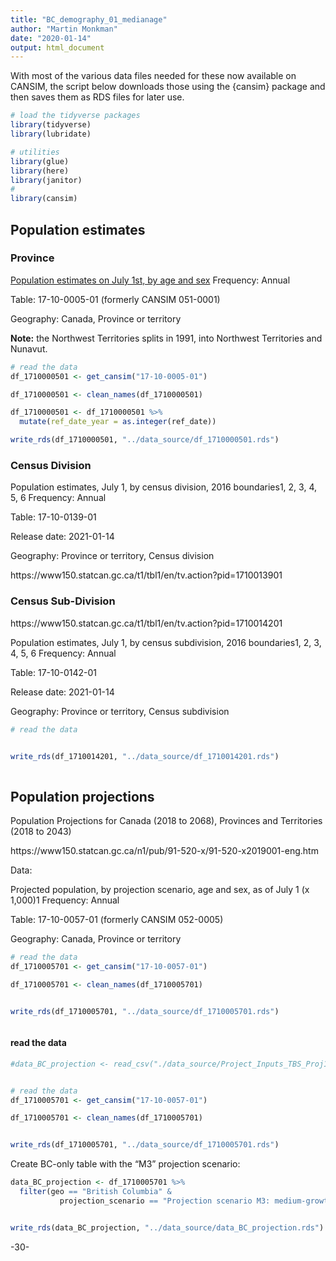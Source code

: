 ```yaml
---
title: "BC_demography_01_medianage"
author: "Martin Monkman"
date: "2020-01-14"
output: html_document
---
```

<!--
Copyright 2020 Province of British Columbia

Licensed under the Apache License, Version 2.0 (the "License");
you may not use this file except in compliance with the License.
You may obtain a copy of the License at

http://www.apache.org/licenses/LICENSE-2.0

Unless required by applicable law or agreed to in writing, software distributed under the License is distributed on an "AS IS" BASIS,
WITHOUT WARRANTIES OR CONDITIONS OF ANY KIND, either express or implied.
See the License for the specific language governing permissions and limitations under the License.
-->


With most of the various data files needed for these now available on CANSIM, the script below downloads those using the {cansim} package and then saves them as RDS files for later use.


```r

# load the tidyverse packages
library(tidyverse)
library(lubridate)

# utilities
library(glue)
library(here)
library(janitor)
#
library(cansim)


```



## Population estimates

### Province

[Population estimates on July 1st, by age and sex](https://www150.statcan.gc.ca/t1/tbl1/en/tv.action?pid=1710000501)
Frequency: Annual

Table: 17-10-0005-01 (formerly CANSIM 051-0001)

Geography: Canada, Province or territory



**Note:** the Northwest Territories splits in 1991, into Northwest Territories and Nunavut.



```r

# read the data
df_1710000501 <- get_cansim("17-10-0005-01")

df_1710000501 <- clean_names(df_1710000501)

df_1710000501 <- df_1710000501 %>% 
  mutate(ref_date_year = as.integer(ref_date))

write_rds(df_1710000501, "../data_source/df_1710000501.rds")

```


### Census Division

Population estimates, July 1, by census division, 2016 boundaries1, 2, 3, 4, 5, 6
Frequency: Annual

Table: 17-10-0139-01

Release date: 2021-01-14

Geography: Province or territory, Census division

https://www150.statcan.gc.ca/t1/tbl1/en/tv.action?pid=1710013901



### Census Sub-Division


https://www150.statcan.gc.ca/t1/tbl1/en/tv.action?pid=1710014201

Population estimates, July 1, by census subdivision, 2016 boundaries1, 2, 3, 4, 5, 6
Frequency: Annual

Table: 17-10-0142-01

Release date: 2021-01-14

Geography: Province or territory, Census subdivision



```r

# read the data
 

write_rds(df_1710014201, "../data_source/df_1710014201.rds")



```





## Population projections

Population Projections for Canada (2018 to 2068), Provinces and Territories (2018 to 2043)

https://www150.statcan.gc.ca/n1/pub/91-520-x/91-520-x2019001-eng.htm

Data: 

Projected population, by projection scenario, age and sex, as of July 1 (x 1,000)1
Frequency: Annual

Table: 17-10-0057-01 (formerly CANSIM 052-0005)

Geography: Canada, Province or territory


```r

# read the data
df_1710005701 <- get_cansim("17-10-0057-01")

df_1710005701 <- clean_names(df_1710005701)


write_rds(df_1710005701, "../data_source/df_1710005701.rds")



```



#### read the data


```r

#data_BC_projection <- read_csv("./data_source/Project_Inputs_TBS_Proj1607_5_single-all.csv")


# read the data
df_1710005701 <- get_cansim("17-10-0057-01")

df_1710005701 <- clean_names(df_1710005701)


write_rds(df_1710005701, "../data_source/df_1710005701.rds")


```

Create BC-only table with the "M3" projection scenario:

```r


data_BC_projection <- df_1710005701 %>% 
  filter(geo == "British Columbia" &
           projection_scenario == "Projection scenario M3: medium-growth")


write_rds(data_BC_projection, "../data_source/data_BC_projection.rds")


```


-30-